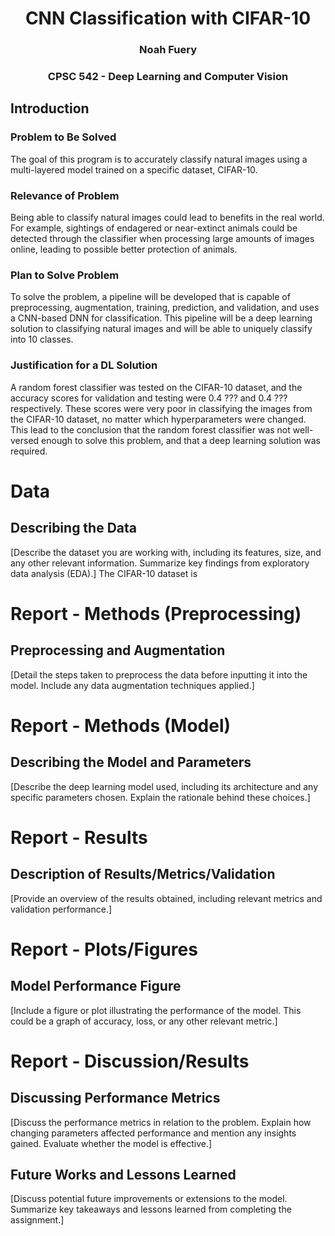 <h1 align="center"> CNN Classification with CIFAR-10 </h1>
<h3 align="center"> Noah Fuery </h3>
<h3 align="center"> CPSC 542 - Deep Learning and Computer Vision </h3>

## Introduction

### Problem to Be Solved

The goal of this program is to accurately classify natural images using a multi-layered model trained on a specific dataset, CIFAR-10. 

### Relevance of Problem

Being able to classify natural images could lead to benefits in the real world. For example, sightings of endagered or near-extinct animals could be detected through the classifier when processing large amounts of images online, leading to possible better protection of animals.

### Plan to Solve Problem

To solve the problem, a pipeline will be developed that is capable of preprocessing, augmentation, training, prediction, and validation, and uses a CNN-based DNN for classification. This pipeline will be a deep learning solution to classifying natural images and will be able to uniquely classify into 10 classes.

### Justification for a DL Solution

A random forest classifier was tested on the CIFAR-10 dataset, and the accuracy scores for validation and testing were 0.4 ??? and 0.4 ??? respectively. These scores were very poor in classifying the images from the CIFAR-10 dataset, no matter which hyperparameters were changed. This lead to the conclusion that the random forest classifier was not well-versed enough to solve this problem, and that a deep learning solution was required.

# Data

## Describing the Data

[Describe the dataset you are working with, including its features, size, and any other relevant information. Summarize key findings from exploratory data analysis (EDA).]
The CIFAR-10 dataset is 

# Report - Methods (Preprocessing)

## Preprocessing and Augmentation

[Detail the steps taken to preprocess the data before inputting it into the model. Include any data augmentation techniques applied.]

# Report - Methods (Model)

## Describing the Model and Parameters

[Describe the deep learning model used, including its architecture and any specific parameters chosen. Explain the rationale behind these choices.]

# Report - Results

## Description of Results/Metrics/Validation

[Provide an overview of the results obtained, including relevant metrics and validation performance.]

# Report - Plots/Figures

## Model Performance Figure

[Include a figure or plot illustrating the performance of the model. This could be a graph of accuracy, loss, or any other relevant metric.]

# Report - Discussion/Results

## Discussing Performance Metrics

[Discuss the performance metrics in relation to the problem. Explain how changing parameters affected performance and mention any insights gained. Evaluate whether the model is effective.]

## Future Works and Lessons Learned

[Discuss potential future improvements or extensions to the model. Summarize key takeaways and lessons learned from completing the assignment.]
